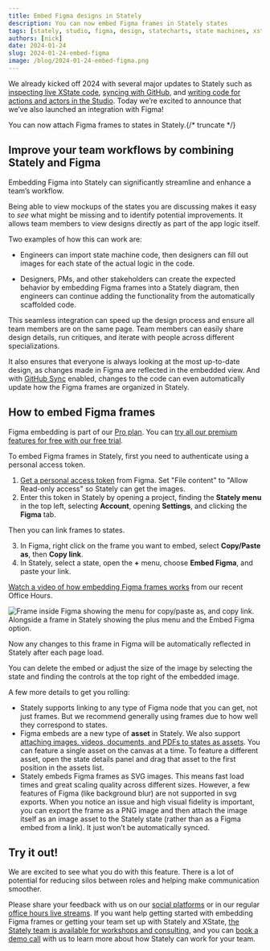 ```yaml
---
title: Embed Figma designs in Stately
description: You can now embed Figma frames in Stately states
tags: [stately, studio, figma, design, statecharts, state machines, xstate]
authors: [nick]
date: 2024-01-24
slug: 2024-01-24-embed-figma
image: /blog/2024-01-24-embed-figma.png
---
```


We already kicked off 2024 with several major updates to Stately such as [inspecting live XState code](/blog/2024-01-15-stately-inspector), [syncing with GitHub](/blog/2024-01-09-introducing-bidirectional-github-sync), and [writing code for actions and actors in the Studio](/blog/2024-01-09-introducing-sources). Today we’re excited to announce that we’ve also launched an integration with Figma!

You can now attach Figma frames to states in Stately.{/* truncate */}

<p>
  <ThemedImage
    alt="Three Figma frames displayed in three Stately states for a music player. The ready state shows a record stack app view, following the openAlbum event, the viewingAlbum state shows the Wild Winds album coverart and information, from the viewingAlbum state, there’s a play event that takes you to the playingAlbum state which shows the album list for the Wild Winds album and a player progress bar. The pause event returns from the playingAlbum state to the viewingAlbum state."
    sources={{
      light: '/blog/2024-01-24-embed-figma/figma-light.png',
      dark: '/blog/2024-01-24-embed-figma/figma-dark.png',
    }}
  />
</p>

## Improve your team workflows by combining Stately and Figma

Embedding Figma into Stately can significantly streamline and enhance a team’s workflow.

Being able to view mockups of the states you are discussing makes it easy to _see_ what might be missing and to identify potential improvements. It allows team members to view designs directly as part of the app logic itself.

Two examples of how this can work are:

- Engineers can import state machine code, then designers can fill out images for each state of the actual logic in the code.

- Designers, PMs, and other stakeholders can create the expected behavior by embedding Figma frames into a Stately diagram, then engineers can continue adding the functionality from the automatically scaffolded code.

This seamless integration can speed up the design process and ensure all team members are on the same page. Team members can easily share design details, run critiques, and iterate with people across different specializations.

It also ensures that everyone is always looking at the most up-to-date design, as changes made in Figma are reflected in the embedded view. And with [GitHub Sync](blog/2024-01-09-introducing-bidirectional-github-sync) enabled, changes to the code can even automatically update how the Figma frames are organized in Stately.

## How to embed Figma frames

Figma embedding is part of our [Pro plan](/docs/studio-pro-plan). You can [try all our premium features for free with our free trial](https://stately.ai/pricing).

To embed Figma frames in Stately, first you need to authenticate using a personal access token.

1. [Get a personal access token](https://help.figma.com/hc/en-us/articles/8085703771159-Manage-personal-access-tokens) from Figma. Set "File content" to "Allow Read-only access" so Stately can get the images.
2. Enter this token in Stately by opening a project, finding the **Stately menu** in the top left, selecting **Account**, opening **Settings**, and clicking the **Figma** tab.

Then you can link frames to states.

3. In Figma, right click on the frame you want to embed, select **Copy/Paste as**, then **Copy link**.
4. In Stately, select a state, open the **+** menu, choose **Embed Figma**, and paste your link.

[Watch a video of how embedding Figma frames works](https://www.youtube.com/live/c05bOPeinSA?si=qyUlnx7f7_StLDZ_&t=1006) from our recent Office Hours.

![Frame inside Figma showing the menu for copy/paste as, and copy link. Alongside a frame in Stately showing the plus menu and the Embed Figma option.](figmatostately.png)

Now any changes to this frame in Figma will be automatically reflected in Stately after each page load.

You can delete the embed or adjust the size of the image by selecting the state and finding the controls at the top right of the embedded image.

A few more details to get you rolling:

- Stately supports linking to any type of Figma node that you can get, not just frames. But we recommend generally using frames due to how well they correspond to states.
- Figma embeds are a new type of **asset** in Stately. We also support [attaching images, videos, documents, and PDFs to states as assets](/docs/assets). You can feature a single asset on the canvas at a time. To feature a different asset, open the state details panel and drag that asset to the first position in the assets list.
- Stately embeds Figma frames as SVG images. This means fast load times and great scaling quality across different sizes. However, a few features of Figma (like background blur) are not supported in svg exports. When you notice an issue and high visual fidelity is important, you can export the frame as a PNG image and then attach the image itself as an image asset to the Stately state (rather than as a Figma embed from a link). It just won’t be automatically synced.

## Try it out!

We are excited to see what you do with this feature. There is a lot of potential for reducing silos between roles and helping make communication smoother.

Please share your feedback with us on our [social platforms](https://discord.stately.ai) or in our regular [office hours live streams](https://www.youtube.com/watch?v=-Jf9N-EaUx0&list=PLvWgkXBB3dd6PXbSoctwDXjWX-AQrxhds). If you want help getting started with embedding Figma frames or getting your team set up with Stately and XState, [the Stately team is available for workshops and consulting](https://stately.ai/pricing), and you can [book a demo call](https://calendly.com/d/yc8-3hq-rpc/request-a-demo) with us to learn more about how Stately can work for your team.
